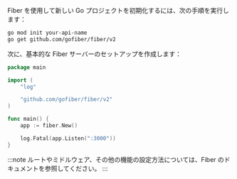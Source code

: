 Fiber を使用して新しい Go プロジェクトを初期化するには、次の手順を実行します：

```bash
go mod init your-api-name
go get github.com/gofiber/fiber/v2
```

次に、基本的な Fiber サーバーのセットアップを作成します：

```go title="main.go"
package main

import (
    "log"

    "github.com/gofiber/fiber/v2"
)

func main() {
    app := fiber.New()

    log.Fatal(app.Listen(":3000"))
}
```

:::note
ルートやミドルウェア、その他の機能の設定方法については、Fiber のドキュメントを参照してください。
:::
